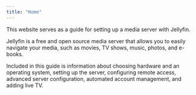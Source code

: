 ```yaml
---
title: "Home"
---
```


This website serves as a guide for setting up a media server with Jellyfin.  

Jellyfin is a free and open source media server that allows you to easily navigate your media, such as movies, TV shows, music, photos, and e-books.

Included in this guide is information about choosing hardware and an operating system, setting up the server, configuring remote access, advanced server configuration, automated account management, and adding live TV.